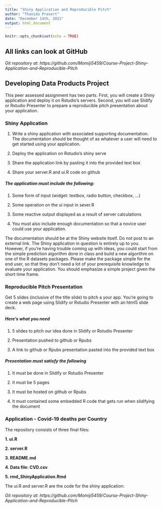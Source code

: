 ```yaml
---
title: "Shiny Application and Reproducible Pitch"
author: "Thanida Prasert"
date: "December 14th, 2021"
output: html_document
---
```


```r
knitr::opts_chunk$set(echo = TRUE)
```

## All links can look at GitHub 
*Git repository at: https://github.com/Momiji5459/Course-Project-Shiny-Application-and-Reproducible-Pitch*


## Developing Data Products Project

This peer assessed assignment has two parts. First, you will create a Shiny application and deploy it on Rstudio’s servers. Second, you will use Slidify or Rstudio Presenter to prepare a reproducible pitch presentation about your application.

### Shiny Application

1. Write a shiny application with associated supporting documentation. The documentation should be thought of as whatever a user will need to get started using your application.

2. Deploy the application on Rstudio’s shiny serve

3. Share the application link by pasting it into the provided text box

4. Share your server.R and ui.R code on github


##### The application must include the following:

1. Some form of input (widget: textbox, radio button, checkbox, …)

2. Some operation on the ui input in sever.R

3. Some reactive output displayed as a result of server calculations

4. You must also include enough documentation so that a novice user could use your application.


The documentation should be at the Shiny website itself. Do not post to an external link. The Shiny application in question is entirely up to you. However, if you’re having trouble coming up with ideas, you could start from the simple prediction algorithm done in class and build a new algorithm on one of the R datasets packages. Please make the package simple for the end user, so that they don’t need a lot of your prerequisite knowledge to evaluate your application. You should emphasize a simple project given the short time frame.


### Reproducible Pitch Presentation

Get 5 slides (inclusive of the title slide) to pitch a your app. You’re going to create a web page using Slidify or Rstudio Presenter with an html5 slide deck.

##### Here’s what you need

1. 5 slides to pitch our idea done in Slidify or Rstudio Presenter

2. Presentation pushed to github or Rpubs

3. A link to github or Rpubs presentation pasted into the provided text box

##### Presentation must satisfy the following

1. It must be done in Slidify or Rstudio Presenter

2. It must be 5 pages

3. It must be hosted on github or Rpubs

4. It must contained some embedded R code that gets run when slidifying the document


### Application - Covid-19 deaths per Country
The repository consists of three final files:

**1. ui.R**

**2. server.R**

**3. README.md**

**4. Data file: CVD.csv**

**5. rmd_ShinyApplication.Rmd**

The ui.R and server.R are the code for the shiny application: 

*Git repository at: https://github.com/Momiji5459/Course-Project-Shiny-Application-and-Reproducible-Pitch*